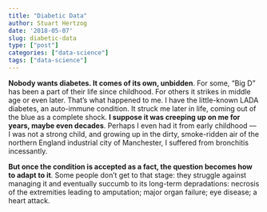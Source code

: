 ```yaml
---
title: "Diabetic Data"
author: Stuart Hertzog
date: '2018-05-07'
slug: diabetic-data
type: ["post"]
categories: ["data-science"]
tags: ["data-science"]
---
```


**Nobody wants diabetes. It comes of its own, unbidden**. For some, "Big D" has been a part of their life since childhood. For others it strikes in middle age or even later. That's what happened to me. I have the little-known LADA diabetes, an auto-immune condition. It struck me later in life, coming out of the blue as a complete shock.
<!--more-->
**I suppose it was creeping up on me for years, maybe even decades**. Perhaps I even had it from early childhood --- I was not a strong child, and growing up in the dirty, smoke-ridden air of the northern England industrial city of Manchester, I suffered from bronchitis incessantly. 

**But once the condition is accepted as a fact, the question becomes how to adapt to it**. Some people don't get to that stage: they struggle against managing it and eventually succumb to its long-term depradations: necrosis of the extremities leading to amputation; major organ failure; eye disease; a heart attack.

